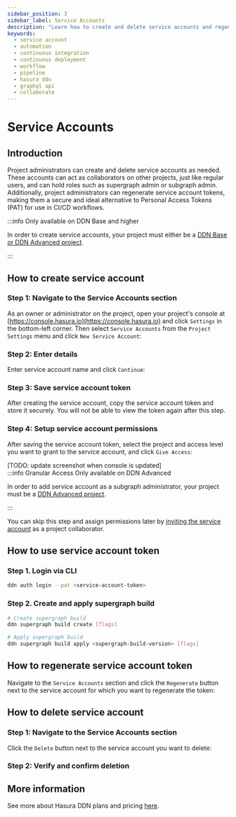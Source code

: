 ```yaml
---
sidebar_position: 3
sidebar_label: Service Accounts
description: "Learn how to create and delete service accounts and regenerate access tokens for the same."
keywords:
  - service account
  - automation
  - continuous integration
  - continuous deployment
  - workflow
  - pipeline
  - hasura ddn
  - graphql api
  - collaborate
---
```



# Service Accounts

## Introduction

Project administrators can create and delete service accounts as needed. These accounts can act as collaborators on
other projects, just like regular users, and can hold roles such as supergraph admin or subgraph admin. Additionally,
project administrators can regenerate service account tokens, making them a secure and ideal alternative to Personal
Access Tokens (PAT) for use in CI/CD workflows.

:::info Only available on DDN Base and higher

In order to create service accounts, your project must either be a
[DDN Base or DDN Advanced project](https://hasura.io/pricing/ddn).

:::

## How to create service account

### Step 1: Navigate to the Service Accounts section

As an owner or administrator on the project, open your project's console at [https://console.hasura.io](https://console.hasura.io) and click `Settings` in the bottom-left corner.
Then select `Service Accounts` from the `Project Settings` menu and click `New Service Account`:

<Thumbnail src="/img/service-account/0.0.1_console_create_service_account.png" alt="Create a service account" width="1000" />

### Step 2: Enter details

Enter service account name and click `Continue`:

<Thumbnail src="/img/service-account/0.0.1_console_enter_service_account_name.png" alt="Create a service account" width="1000" />

### Step 3: Save service account token

After creating the service account, copy the service account token and store it securely. You will not be able to view
the token again after this step.

<Thumbnail src="/img/service-account/0.0.1_console_copy_service_account_token.png" alt="Create a service account" width="1000" />

### Step 4: Setup service account permissions

After saving the service account token, select the project and access level you want to grant to the service account, and
click `Give Access`:

<Thumbnail src="/img/service-account/0.0.1_console_setup_service_account_permissions.png" alt="Create a service account" width="1000" />
[TODO: update screenshot when console is updated]

<br />
:::info Granular Access Only available on DDN Advanced

In order to add service account as a subgraph administrator, your project must be
a [DDN Advanced project](https://hasura.io/pricing/ddn).

:::

You can skip this step and assign permissions later by [inviting the service account](/collaboration/invite/#invite-collaborators) as
a project collaborator.

## How to use service account token

### Step 1. Login via CLI
```bash
ddn auth login --pat <service-account-token>
```

### Step 2. Create and apply supergraph build

```bash
# Create supergraph build
ddn supergraph build create [flags]

# Apply supergraph build
ddn supergraph build apply <supergraph-build-version> [flags]
```

## How to regenerate service account token

Navigate to the `Service Accounts` section and click the `Regenerate` button next to the service account for which you want to regenerate
the token:

<Thumbnail src="/img/service-account/0.0.1_console_regenerate_service_account_token.png" alt="Create a service account" width="1000" />

## How to delete service account

### Step 1: Navigate to the Service Accounts section

Click the `Delete` button next to the service account you want to delete:

<Thumbnail src="/img/service-account/0.0.1_console_delete_service_account.png" alt="Create a service account" width="1000" />

### Step 2: Verify and confirm deletion

<Thumbnail src="/img/service-account/0.0.1_console_confirm_service_account_deletion.png" alt="Create a service account" width="1000" />

## More information

See more about Hasura DDN plans and pricing [here](/reference/pricing.mdx).
